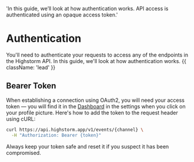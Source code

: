   'In this guide, we’ll look at how authentication works. API access is authenticated using an opaque access token.'

# Authentication

You'll need to authenticate your requests to access any of the endpoints in the Highstorm API. In this guide, we'll look at how authentication works. {{ className: 'lead' }}

## Bearer Token

When establishing a connection using OAuth2, you will need your access token — you will find it in the [Dashboard](#) in the settings when you click on your profile picture. Here's how to add the token to the request header using cURL:

```bash {{ title: 'Example request with bearer token' }}
curl https://api.highstorm.app/v1/events/{channel} \
  -H "Authorization: Bearer {token}"
```

Always keep your token safe and reset it if you suspect it has been compromised.
